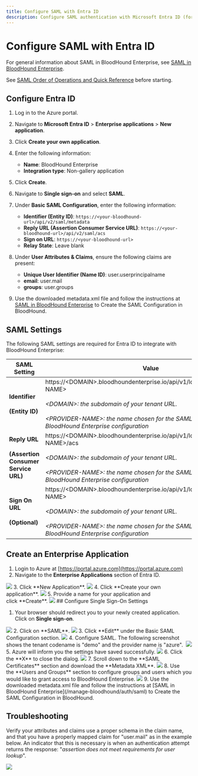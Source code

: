---
title: Configure SAML with Entra ID
description: Configure SAML authentication with Microsoft Entra ID (formerly Azure AD)
---

# Configure SAML with Entra ID

For general information about SAML in BloodHound Enterprise, see [SAML in BloodHound Enterprise](/manage-bloodhound/auth/saml).

See [SAML Order of Operations and Quick Reference](/manage-bloodhound/auth/saml) before starting.

## Configure Entra ID

1.  Log in to the Azure portal.

2.  Navigate to **Microsoft Entra ID** > **Enterprise applications** > **New application**.

3.  Click **Create your own application**.

4.  Enter the following information:
    * **Name**: BloodHound Enterprise
    * **Integration type**: Non-gallery application

5.  Click **Create**.

6.  Navigate to **Single sign-on** and select **SAML**.

7.  Under **Basic SAML Configuration**, enter the following information:
    * **Identifier (Entity ID)**: `https://<your-bloodhound-url>/api/v2/saml/metadata`
    * **Reply URL (Assertion Consumer Service URL)**: `https://<your-bloodhound-url>/api/v2/saml/acs`
    * **Sign on URL**: `https://<your-bloodhound-url>`
    * **Relay State**: Leave blank

8.  Under **User Attributes & Claims**, ensure the following claims are present:
    * **Unique User Identifier (Name ID)**: user.userprincipalname
    * **email**: user.mail
    * **groups**: user.groups

9.  Use the downloaded metadata.xml file and follow the instructions at [SAML in BloodHound Enterprise](/manage-bloodhound/auth/saml) to Create the SAML Configuration in BloodHound.

## SAML Settings

The following SAML settings are required for Entra ID to integrate with BloodHound Enterprise:


| **SAML Setting** | **Value** |
| --- | --- |
| **Identifier**<br/><br/>**(Entity ID)** | https://&lt;DOMAIN&gt;.bloodhoundenterprise.io/api/v1/login/saml/&lt;PROVIDER-NAME&gt;<br/><br/>_&lt;DOMAIN&gt;: the subdomain of your tenant URL._<br/><br/>_&lt;PROVIDER-NAME&gt;: the name chosen for the SAML provider within the BloodHound Enterprise configuration_ |
| **Reply URL**<br/><br/>**(Assertion Consumer Service URL)** | https://&lt;DOMAIN&gt;.bloodhoundenterprise.io/api/v1/login/saml/&lt;PROVIDER-NAME&gt;/acs<br/><br/>_&lt;DOMAIN&gt;: the subdomain of your tenant URL._<br/><br/>_&lt;PROVIDER-NAME&gt;: the name chosen for the SAML provider within the BloodHound Enterprise configuration_ |
| **Sign On URL**<br/><br/>**(Optional)** | https://&lt;DOMAIN&gt;.bloodhoundenterprise.io/api/v1/login/saml/&lt;PROVIDER-NAME&gt;<br/><br/>_&lt;DOMAIN&gt;: the subdomain of your tenant URL._<br/><br/>_&lt;PROVIDER-NAME&gt;: the name chosen for the SAML provider within the BloodHound Enterprise configuration_ |

## Create an Enterprise Application

1.  Login to Azure at [https://portal.azure.com](https://portal.azure.com)
2.  Navigate to the **Enterprise Applications** section of Entra ID.
<Frame>
  <img src="/assets/image-2-44.png"/>
</Frame>
3.  Click **New Application**.
<Frame>
  <img src="/assets/image-2-46.png"/>
</Frame>
4.  Click **Create your own application**.
<Frame>
  <img src="/assets/image-2-47.png"/>
</Frame>
5.  Provide a name for your application and click **Create**.
<Frame>
  <img src="/assets/image-2-48.png"/>
</Frame>
## Configure Single Sign-On Settings

1.  Your browser should redirect you to your newly created application. Click on **Single sign-on**.
<Frame>
  <img src="/assets/image-2-49.png"/>
</Frame>
2.  Click on **SAML**.
<Frame>
  <img src="/assets/image-2-50.png"/>
</Frame>
3.  Click **Edit** under the Basic SAML Configuration section.
<Frame>
  <img src="/assets/image-2-51.png"/>
</Frame>
4.  Configure SAML. The following screenshot shows the tenant codename is "demo" and the provider name is "azure". 
<Frame>
  <img src="/assets/image-2-52.png"/>
</Frame>
5.  Azure will inform you the settings have saved successfully.
<Frame>
  <img src="/assets/image-2-53.png"/>
</Frame>
6.  Click the **X** to close the dialog.
<Frame>
  <img src="/assets/image-2-54.png"/>
</Frame>
7.  Scroll down to the **SAML Certificates** section and download the **Metadata XML**.
<Frame>
  <img src="/assets/image-2-55.png"/>
</Frame>
8.  Use the **Users and Groups** section to configure groups and users which you would like to grant access to BloodHound Enterprise.
<Frame>
  <img src="/assets/image-2-56.png"/>
</Frame>
9.  Use the downloaded metadata.xml file and follow the instructions at [SAML in BloodHound Enterprise](/manage-bloodhound/auth/saml) to Create the SAML Configuration in BloodHound.

## Troubleshooting

Verify your attributes and claims use a proper schema in the claim name, and that you have a properly mapped claim for "user.mail" as in the example below. An indicator that this is necessary is when an authentication attempt returns the response: "_assertion does not meet requirements for user lookup_".

<Frame>
  <img src="/assets/image-2-57.png"/>
</Frame>
